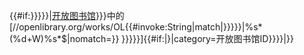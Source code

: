 <includeonly>{{#if:{{{id|{{{1|{{#property:P648|}}}}}}}}|[[开放图书馆]]{{EditAtWikidata|pid=P648|{{{id|{{{1|}}}}}}}}中的[//openlibrary.org/works/OL{{#invoke:String|match|{{{id|{{{1|{{#property:P648|}}}}}}}}|%s*(%d+W)%s*$|nomatch=}} {{{cname|{{{2|{{PAGENAMEBASE}}}}}}}}]{{#if:{{{id|}}}{{{1|}}}|{{WikidataCheck|property=P648|value={{{id|{{{1|}}}}}}|category=开放图书馆ID}}}}{{main other|[[Category:带有开放图书馆链接的条目]]}}|{{Error|无开放图书馆ID}}}}</includeonly><noinclude>
<!-- Add categories and interwikis to the /doc subpage, not here! -->
{{Documentation}}</noinclude>
